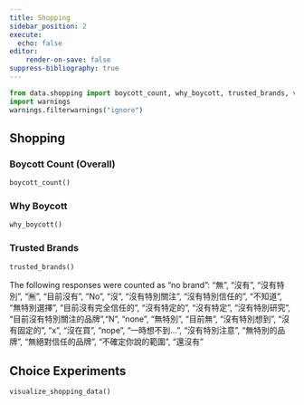 ```yaml
---
title: Shopping
sidebar_position: 2
execute:
  echo: false
editor:
    render-on-save: false
suppress-bibliography: true
---
```



```python
from data.shopping import boycott_count, why_boycott, trusted_brands, visualize_shopping_data
import warnings
warnings.filterwarnings("ignore")
```

## Shopping

### Boycott Count (Overall)
```python
boycott_count()
```

### Why Boycott
```python
why_boycott()
```

### Trusted Brands
```python
trusted_brands()
```

The following responses were counted as "no brand": "無", "沒有", "沒有特別", "🈚️", "目前沒有", "No", "沒", "沒有特別關注", "沒有特別信任的", "不知道", "無特別選擇", "目前沒有完全信任的", "沒有特定的", "沒有特定", "沒有特別研究", "目前沒有特別關注的品牌","N", "none", "無特別", "目前無", "沒有特別想到", "沒有固定的", "x", "沒在買", "nope", "一時想不到…", "沒有特別注意", "無特別的品牌", "無絕對信任的品牌", "不確定你說的範圍", "還沒有"

## Choice Experiments
```python
visualize_shopping_data()
```


